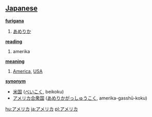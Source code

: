 == [[Japanese]] ==                                          

'''[[furigana]]'''
# [[あめりか]]

'''[[reading]]'''
# amerika

'''[[meaning]]'''
# [[America]], [[USA]]

'''[[synonym]]'''
* [[米国]] ([[べいこく]], beikoku)
* [[アメリカ合衆国]] ([[あめりかがっしゅうこく]], amerika-gasshū-koku)

[[hu:アメリカ]]
[[ja:アメリカ]]
[[pl:アメリカ]]